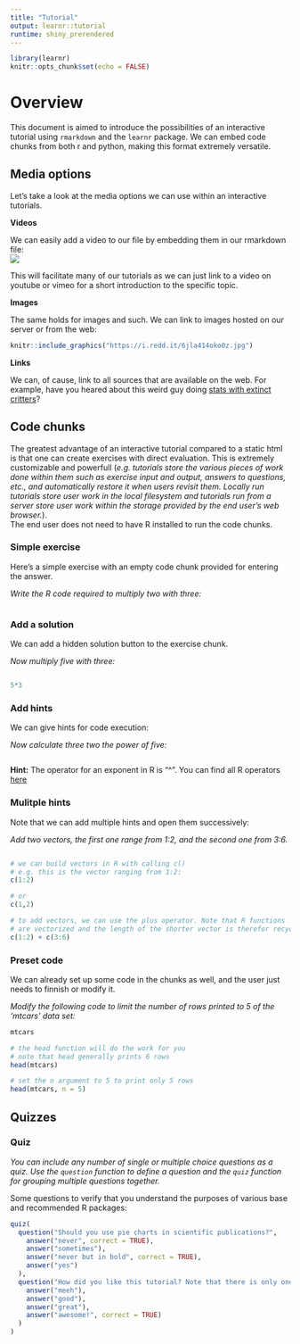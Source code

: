 ```yaml
---
title: "Tutorial"
output: learnr::tutorial
runtime: shiny_prerendered
---
```


```r
library(learnr)
knitr::opts_chunk$set(echo = FALSE)
```


# Overview  
  
This document is aimed to introduce the possibilities of an interactive tutorial using `rmarkdown` and the `learnr` package. We can embed code chunks from both r and python, making this format extremely versatile.   
  
  
## Media options  
  
Let's take a look at the media options we can use within an interactive tutorials.   
  
**Videos**  
  
We can easily add a video to our file by embedding them in our rmarkdown file:  
![](https://www.youtube.com/watch?v=YddwkMJG1Jo)  
  
This will facilitate many of our tutorials as we can just link to a video on youtube or vimeo for a short introduction to the specific topic.  
  
  
**Images**  
  
The same holds for images and such. We can link to images hosted on our server or from the web:  
  
```r
knitr::include_graphics("https://i.redd.it/6jla414oko0z.jpg")
```  
  
  
**Links**  
  
We can, of cause, link to all sources that are available on the web. For example, have you heared about this weird guy doing [stats with extinct critters](https://gregor-mathes.netlify.app/)?  
  
## Code chunks  
  
The greatest advantage of an interactive tutorial compared to a static html is that one can create exercises with direct evaluation. This is extremely customizable and powerfull (*e.g. tutorials store the various pieces of work done within them such as exercise input and output, answers to questions, etc., and automatically restore it when users revisit them. Locally run tutorials store user work in the local filesystem and tutorials run from a server store user work within the storage provided by the end user’s web browser.*).  
The end user does not need to have R installed to run the code chunks. 


### Simple exercise

Here's a simple exercise with an empty code chunk provided for entering the answer.

*Write the R code required to multiply two with three:*

```r

```  
  
  
### Add a solution  
  
We can add a hidden solution button to the exercise chunk.  
  
*Now multiply five with three:*  

```r

```  
  
```r
5*3
```
  
  
### Add hints  
  
We can give hints for code execution:  
  
*Now calculate three two the power of five:*  
  
```r

```  

<div id="power-hint">
**Hint:** The operator for an exponent in R is "^". You can find all R operators [here](https://www.datamentor.io/r-programming/operator/)
</div>  
  
  
### Mulitple hints   
  
Note that we can add multiple hints and open them successively:  
  
*Add two vectors, the first one range from 1:2, and the second one from 3:6.* 
  
```r

```  
  

```r
# we can build vectors in R with calling c()
# e.g. this is the vector ranging from 1:2: 
c(1:2) 

# or
c(1,2)

```

```r
# to add vectors, we can use the plus operator. Note that R functions 
# are vectorized and the length of the shorter vector is therefor recycled: 
c(1:2) + c(3:6)

```



### Preset code 
  

We can already set up some code in the chunks as well, and the user just needs to finnish or modify it.  

*Modify the following code to limit the number of rows printed to 5 of the 'mtcars' data set:*  

```r
mtcars
```

```r
# the head function will do the work for you
# note that head generally prints 6 rows
head(mtcars)
```  
  
```r
# set the n argument to 5 to print only 5 rows
head(mtcars, n = 5)
``` 
  
  
## Quizzes
  
### Quiz

*You can include any number of single or multiple choice questions as a quiz. Use the `question` function to define a question and the `quiz` function for grouping multiple questions together.*

Some questions to verify that you understand the purposes of various base and recommended R packages:

```r
quiz(
  question("Should you use pie charts in scientific publications?",
    answer("never", correct = TRUE),
    answer("sometimes"),
    answer("never but in bold", correct = TRUE),
    answer("yes")
  ),
  question("How did you like this tutorial? Note that there is only one correct answer",
    answer("meeh"),
    answer("good"),
    answer("great"),
    answer("awesome!", correct = TRUE)
  )
)
```

